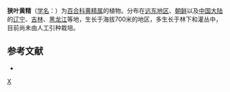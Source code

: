 {{Speciesbox 
| genus = Polygonatum
| species = stenophyllum
| authority = Maxim.
}}
'''狭叶黄精'''（[[学名|学名]]：{{lang|la|''Polygonatum stenophyllum''}}）为[[百合科|百合科]][[黄精属|黄精属]]的植物。分布在[[远东地区|远东地区]]、[[朝鲜|朝鲜]]以及[[中国大陆|中国大陆]]的[[辽宁|辽宁]]、[[吉林|吉林]]、[[黑龙江|黑龙江]]等地，生长于海拔700米的地区，多生长于林下和灌丛中，目前尚未由人工引种栽培。

== 参考文献 ==
<div class="references-small">
* {{cite web| url =http://www.bioinfo.cn/db05/KmzwSpecies.php?action=view&id=5591| title =狭叶黄精| work =《中国高等植物数据库全库》| publisher =中国科学院微生物研究所| author =昆明植物研究所| accessdate =2009-02-24| deadurl =yes| archiveurl =https://web.archive.org/web/20160305005736/http://www.bioinfo.cn/db05/KmzwSpecies.php?action=view&id=5591| archivedate =2016-03-05}}
</div>
{{Taxonbar|from=Q15227038}}

[[Category:黄精属|X]]